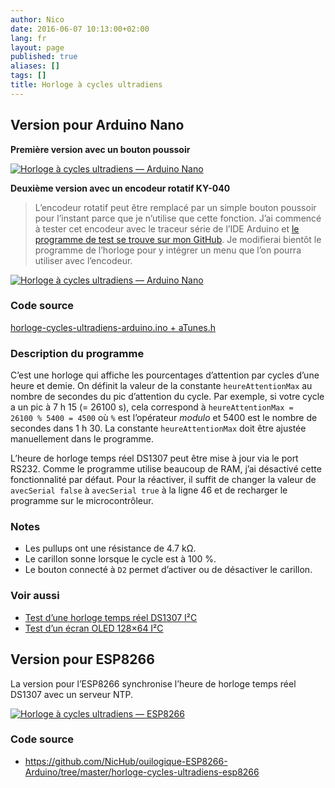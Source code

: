 ```yaml
---
author: Nico
date: 2016-06-07 10:13:00+02:00
lang: fr
layout: page
published: true
aliases: []
tags: []
title: Horloge à cycles ultradiens
---
```


## Version pour Arduino Nano

**Première version avec un bouton poussoir**

[![Horloge à cycles ultradiens — Arduino Nano][img_1]][img_1]

[img_1]: ./images/horloge_cycles_ultradiens_002_lowres.jpg

**Deuxième version avec un encodeur rotatif KY-040**

> L’encodeur rotatif peut être remplacé par un simple bouton poussoir pour l’instant parce que je n’utilise que cette fonction. J’ai commencé à tester cet encodeur avec le traceur série de l’IDE Arduino et [le programme de test se trouve sur mon GitHub](https://github.com/NicHub/ouilogique-Arduino/blob/master/encodeur-rotatif-KY-040/encodeur-rotatif-KY-040-test-1/encodeur-rotatif-KY-040-test-1.ino). Je modifierai bientôt le programme de l’horloge pour y intégrer un menu que l’on pourra utiliser avec l’encodeur.

[![Horloge à cycles ultradiens — Arduino Nano][img_2]][img_2]

[img_2]: ./images/horloge_cycles_ultradiens_004_lowres.jpg

### Code source

[horloge-cycles-ultradiens-arduino.ino + aTunes.h](https://github.com/NicHub/ouilogique-Arduino/tree/master/horloge-cycles-ultradiens-arduino)

### Description du programme

C’est une horloge qui affiche les pourcentages d’attention par cycles d’une heure et demie. On définit la valeur de la constante `heureAttentionMax` au nombre de secondes du pic d’attention du cycle. Par exemple, si votre cycle a un pic à 7 h 15 (= 26100 s), cela correspond à `heureAttentionMax = 26100 % 5400 = 4500` où `%` est l’opérateur _modulo_ et 5400 est le nombre de secondes dans 1 h 30. La constante `heureAttentionMax` doit être ajustée manuellement dans le programme.

L’heure de horloge temps réel DS1307 peut être mise à jour via le port RS232. Comme le programme utilise beaucoup de RAM, j’ai désactivé cette fonctionnalité par défaut. Pour la réactiver, il suffit de changer la valeur de `avecSerial false` à `avecSerial true` à la ligne 46 et de recharger le programme sur le microcontrôleur.

### Notes

-   Les pullups ont une résistance de 4.7 kΩ.
-   Le carillon sonne lorsque le cycle est à 100 %.
-   Le bouton connecté à `D2` permet d’activer ou de désactiver le carillon.

### Voir aussi

-   [Test d’une horloge temps réel DS1307 I²C](https://ouilogique.com/test_horloge_temps_reel_i2c/)
-   [Test d’un écran OLED 128×64 I²C](https://ouilogique.com/test_ecran_oled_i2c_128x64/)

## Version pour ESP8266

La version pour l’ESP8266 synchronise l’heure de horloge temps réel DS1307 avec un serveur NTP.

[![Horloge à cycles ultradiens — ESP8266][img_3]][img_3]

[img_3]: ./images/horloge_cycles_ultradiens_003_lowres.jpg

### Code source

-   <https://github.com/NicHub/ouilogique-ESP8266-Arduino/tree/master/horloge-cycles-ultradiens-esp8266>
